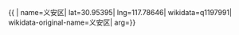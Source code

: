 {{ {{{1|PRC admin/showdata}}}|
name=义安区|
lat=30.95395|
lng=117.78646|
wikidata=q1197991|
wikidata-original-name=义安区|
arg={{{arg|}}}}}